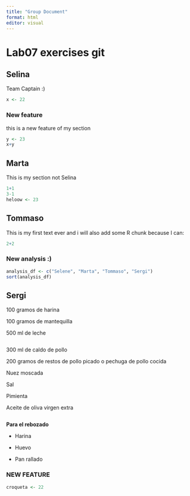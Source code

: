 ```yaml
---
title: "Group Document"
format: html
editor: visual
---
```


# Lab07 exercises git

## Selina

Team Captain :)

```r
x <- 22
```

### New feature

this is a new feature of my section

```r
y <- 23
x+y
```

## Marta

This is my section not Selina

```r
1+1
3-1
heloow <- 23

```

## Tommaso

This is my first text ever and i will also add some R chunk because I can:

```r
2+2
```

### New analysis :)

```r
analysis_df <- c("Selene", "Marta", "Tommaso", "Sergi")
sort(analysis_df)
```

## Sergi

100 gramos de harina

100 gramos de mantequilla

500 ml de leche

```r

```

300 ml de caldo de pollo

200 gramos de restos de pollo picado o pechuga de pollo cocida

Nuez moscada

Sal

Pimienta

Aceite de oliva virgen extra

```r

```

**Para el rebozado**

-   Harina

-   Huevo

-   Pan rallado

### **NEW FEATURE**

```r
croqueta <- 22
```